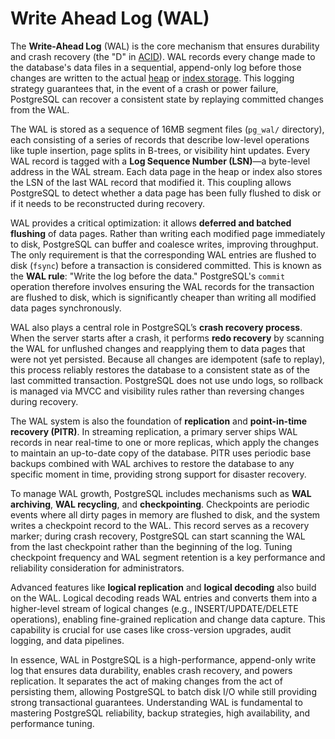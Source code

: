 # Write Ahead Log (WAL)

The **Write-Ahead Log** (WAL) is the core mechanism that ensures durability and crash recovery (the "D" in [ACID](/concept/acid)). WAL records every change made to the database's data files in a sequential, append-only log before those changes are written to the actual [heap](/database/postgres/heap) or [index storage](/database/postgres/indexes). This logging strategy guarantees that, in the event of a crash or power failure, PostgreSQL can recover a consistent state by replaying committed changes from the WAL.

The WAL is stored as a sequence of 16MB segment files (`pg_wal/` directory), each consisting of a series of records that describe low-level operations like tuple insertion, page splits in B-trees, or visibility hint updates. Every WAL record is tagged with a **Log Sequence Number (LSN)**—a byte-level address in the WAL stream. Each data page in the heap or index also stores the LSN of the last WAL record that modified it. This coupling allows PostgreSQL to detect whether a data page has been fully flushed to disk or if it needs to be reconstructed during recovery.

WAL provides a critical optimization: it allows **deferred and batched flushing** of data pages. Rather than writing each modified page immediately to disk, PostgreSQL can buffer and coalesce writes, improving throughput. The only requirement is that the corresponding WAL entries are flushed to disk (`fsync`) before a transaction is considered committed. This is known as the **WAL rule**: "Write the log before the data." PostgreSQL's `commit` operation therefore involves ensuring the WAL records for the transaction are flushed to disk, which is significantly cheaper than writing all modified data pages synchronously.

WAL also plays a central role in PostgreSQL’s **crash recovery process**. When the server starts after a crash, it performs **redo recovery** by scanning the WAL for unflushed changes and reapplying them to data pages that were not yet persisted. Because all changes are idempotent (safe to replay), this process reliably restores the database to a consistent state as of the last committed transaction. PostgreSQL does not use undo logs, so rollback is managed via MVCC and visibility rules rather than reversing changes during recovery.

The WAL system is also the foundation of **replication** and **point-in-time recovery (PITR)**. In streaming replication, a primary server ships WAL records in near real-time to one or more replicas, which apply the changes to maintain an up-to-date copy of the database. PITR uses periodic base backups combined with WAL archives to restore the database to any specific moment in time, providing strong support for disaster recovery.

To manage WAL growth, PostgreSQL includes mechanisms such as **WAL archiving**, **WAL recycling**, and **checkpointing**. Checkpoints are periodic events where all dirty pages in memory are flushed to disk, and the system writes a checkpoint record to the WAL. This record serves as a recovery marker; during crash recovery, PostgreSQL can start scanning the WAL from the last checkpoint rather than the beginning of the log. Tuning checkpoint frequency and WAL segment retention is a key performance and reliability consideration for administrators.

Advanced features like **logical replication** and **logical decoding** also build on the WAL. Logical decoding reads WAL entries and converts them into a higher-level stream of logical changes (e.g., INSERT/UPDATE/DELETE operations), enabling fine-grained replication and change data capture. This capability is crucial for use cases like cross-version upgrades, audit logging, and data pipelines.

In essence, WAL in PostgreSQL is a high-performance, append-only write log that ensures data durability, enables crash recovery, and powers replication. It separates the act of making changes from the act of persisting them, allowing PostgreSQL to batch disk I/O while still providing strong transactional guarantees. Understanding WAL is fundamental to mastering PostgreSQL reliability, backup strategies, high availability, and performance tuning.
